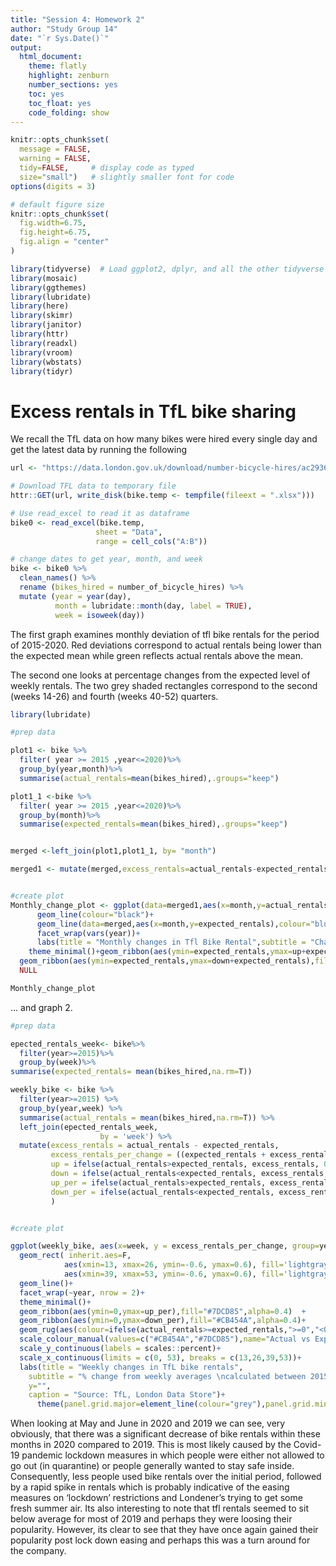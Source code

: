 ```yaml
---
title: "Session 4: Homework 2"
author: "Study Group 14"
date: "`r Sys.Date()`"
output:
  html_document:
    theme: flatly
    highlight: zenburn
    number_sections: yes
    toc: yes
    toc_float: yes
    code_folding: show
---
```



```r
knitr::opts_chunk$set(
  message = FALSE, 
  warning = FALSE, 
  tidy=FALSE,     # display code as typed
  size="small")   # slightly smaller font for code
options(digits = 3)

# default figure size
knitr::opts_chunk$set(
  fig.width=6.75, 
  fig.height=6.75,
  fig.align = "center"
)
```


```r
library(tidyverse)  # Load ggplot2, dplyr, and all the other tidyverse packages
library(mosaic)
library(ggthemes)
library(lubridate)
library(here)
library(skimr)
library(janitor)
library(httr)
library(readxl)
library(vroom)
library(wbstats)
library(tidyr)
```



# Excess rentals in TfL bike sharing

We recall the TfL data on how many bikes were hired every single day and get the latest data by running the following

```r
url <- "https://data.london.gov.uk/download/number-bicycle-hires/ac29363e-e0cb-47cc-a97a-e216d900a6b0/tfl-daily-cycle-hires.xlsx"

# Download TFL data to temporary file
httr::GET(url, write_disk(bike.temp <- tempfile(fileext = ".xlsx")))

# Use read_excel to read it as dataframe
bike0 <- read_excel(bike.temp,
                   sheet = "Data",
                   range = cell_cols("A:B"))

# change dates to get year, month, and week
bike <- bike0 %>% 
  clean_names() %>% 
  rename (bikes_hired = number_of_bicycle_hires) %>% 
  mutate (year = year(day),
          month = lubridate::month(day, label = TRUE),
          week = isoweek(day))
```

The first graph examines monthly deviation of tfl bike rentals for the period of 2015-2020. Red deviations correspond to actual rentals being lower than the expected mean while green reflects actual rentals above the mean.

The second one looks at percentage changes from the expected level of weekly rentals. The two grey shaded rectangles correspond to the second (weeks 14-26) and fourth (weeks 40-52) quarters.



```r

library(lubridate)

#prep data

plot1 <- bike %>%
  filter( year >= 2015 ,year<=2020)%>%
  group_by(year,month)%>%
  summarise(actual_rentals=mean(bikes_hired),.groups="keep")

plot1_1 <-bike %>%
  filter( year >= 2015 ,year<=2020)%>%
  group_by(month)%>%
  summarise(expected_rentals=mean(bikes_hired),.groups="keep")


merged <-left_join(plot1,plot1_1, by= "month")

merged1 <- mutate(merged,excess_rentals=actual_rentals-expected_rentals,up = ifelse(actual_rentals>expected_rentals, excess_rentals, 0),down = ifelse(actual_rentals<expected_rentals, excess_rentals, 0))


#create plot
Monthly_change_plot <- ggplot(data=merged1,aes(x=month,y=actual_rentals,group=year))+
      geom_line(colour="black")+
      geom_line(data=merged,aes(x=month,y=expected_rentals),colour="blue",size=1)+
      facet_wrap(vars(year))+
      labs(title = "Monthly changes in Tfl Bike Rental",subtitle = "Change from monthly average shown in blue and calculated from 2015-2019",x="",y="Bike Rentals", caption = "Source: TfL, London Data Store")+
    theme_minimal()+geom_ribbon(aes(ymin=expected_rentals,ymax=up+expected_rentals),fill="#7DCD85",alpha=0.4)  +
  geom_ribbon(aes(ymin=expected_rentals,ymax=down+expected_rentals),fill="#CB454A",alpha=0.4)+
  NULL

Monthly_change_plot

```

... and graph 2.

```r

#prep data

epected_rentals_week<- bike%>%
  filter(year>=2015)%>%
  group_by(week)%>%
summarise(expected_rentals= mean(bikes_hired,na.rm=T))

weekly_bike <- bike %>%
  filter(year>=2015) %>%
  group_by(year,week) %>%
  summarise(actual_rentals = mean(bikes_hired,na.rm=T)) %>%
  left_join(epected_rentals_week,
                    by = 'week') %>%
  mutate(excess_rentals = actual_rentals - expected_rentals,
         excess_rentals_per_change = ((expected_rentals + excess_rentals) / expected_rentals) - 1,
         up = ifelse(actual_rentals>expected_rentals, excess_rentals, 0),
         down = ifelse(actual_rentals<expected_rentals, excess_rentals, 0),
         up_per = ifelse(actual_rentals>expected_rentals, excess_rentals_per_change, 0),
         down_per = ifelse(actual_rentals<expected_rentals, excess_rentals_per_change, 0)
         )


#create plot

ggplot(weekly_bike, aes(x=week, y = excess_rentals_per_change, group=year))+
  geom_rect( inherit.aes=F,
            aes(xmin=13, xmax=26, ymin=-0.6, ymax=0.6), fill='lightgray', alpha=0.04)+ geom_rect( inherit.aes=F,
            aes(xmin=39, xmax=53, ymin=-0.6, ymax=0.6), fill='lightgray', alpha=0.04)+  
  geom_line()+
  facet_wrap(~year, nrow = 2)+
  theme_minimal()+
  geom_ribbon(aes(ymin=0,ymax=up_per),fill="#7DCD85",alpha=0.4)  +
  geom_ribbon(aes(ymin=0,ymax=down_per),fill="#CB454A",alpha=0.4)+
  geom_rug(aes(colour=ifelse(actual_rentals>=expected_rentals,">=0","<0")),sides="b")+
  scale_colour_manual(values=c("#CB454A","#7DCD85"),name="Actual vs Expected ", guide=FALSE)+
  scale_y_continuous(labels = scales::percent)+
  scale_x_continuous(limits = c(0, 53), breaks = c(13,26,39,53))+
  labs(title = "Weekly changes in TfL bike rentals",
    subtitle = "% change from weekly averages \ncalculated between 2015-2019",
    y="",
    caption = "Source: TfL, London Data Store")+
      theme(panel.grid.major=element_line(colour="grey"),panel.grid.minor=element_line(colour = "grey"))


```



When looking at May and June in 2020 and 2019 we can see, very obviously, that there was a significant decrease of bike rentals within these months in 2020 compared to 2019. This is most likely caused by the Covid-19 pandemic lockdown measures in which people were either not allowed to go out (in quarantine) or people generally wanted to stay safe inside. Consequently, less people used bike rentals over the initial period, followed by a rapid spike in rentals which is probably indicative of the easing measures on 'lockdown' restrictions and Londener's trying to get some fresh summer air. Its also interesting to note that tfl rentals seemed to sit below average for most of 2019 and perhaps they were loosing their popularity. However, its clear to see that they have once again gained their popularity post lock down easing and perhaps this was a turn around for the company.



